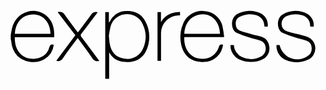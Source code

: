 <svg viewBox="0 0 128 128">
    <title>Express</title>
    <path
        d="M40.53 77.82V50.74H42V55a5.57 5.57 0 00.48-.6 7.28 7.28 0 016.64-4.12c3.35-.1 6.07 1.14 7.67 4.12a13.24 13.24 0 01.32 12.14c-1.49 3.34-5.17 5-9.11 4.39a7.37 7.37 0 01-5.88-3.88v10.77zM42 60.32c.13 1.32.18 2.26.33 3.18.58 3.62 2.72 5.77 6.08 6.16A6.91 6.91 0 0056 65.27a11.77 11.77 0 00-.26-9.68 6.77 6.77 0 00-7.13-3.94 6.59 6.59 0 00-5.89 4.87 33.4 33.4 0 00-.72 3.8zM88.41 64a7.92 7.92 0 01-7.74 7c-6.16.31-9.05-3.78-9.51-8.5a13.62 13.62 0 011.2-7.5 8.37 8.37 0 018.71-4.67 8 8 0 017.1 6.09 41.09 41.09 0 01.69 4.5H72.67c-.3 4.28 2 7.72 5.26 8.55 4.06 1 7.53-.76 8.79-4.62.28-.99.79-1.13 1.69-.85zm-15.74-4.45h14.47c-.09-4.56-2.93-7.86-6.78-7.91-4.36-.07-7.5 3.11-7.69 7.91zM91.39 64.1h1.42a5.69 5.69 0 003.34 4.9 8.73 8.73 0 007.58-.2 3.41 3.41 0 002-3.35 3.09 3.09 0 00-2.08-3.09c-1.56-.58-3.22-.9-4.81-1.41A35.25 35.25 0 0194 59.18c-2.56-1.25-2.72-6.12.18-7.66a10.21 10.21 0 019.76-.15 5.14 5.14 0 012.6 5.24h-1.22c0-.06-.11-.11-.11-.17-.15-3.89-3.41-5.09-6.91-4.75a9.17 9.17 0 00-3 .91 3 3 0 00-1.74 3 3 3 0 002 2.82c1.54.56 3.15.92 4.73 1.36 1.27.35 2.59.58 3.82 1a4.51 4.51 0 013.1 4.07 4.81 4.81 0 01-2.59 5c-3.34 1.89-8.84 1.39-11.29-1a6.67 6.67 0 01-1.94-4.75zM125.21 56.61h-1.33c0-.18-.07-.34-.09-.49a4.35 4.35 0 00-3.54-4.18 8.73 8.73 0 00-5.61.27 3.41 3.41 0 00-2.47 3.25 3.14 3.14 0 002.4 3.16c2 .62 4.05 1 6.08 1.56a17 17 0 011.94.59 5 5 0 01.27 9.31 11.13 11.13 0 01-9 .09 6.24 6.24 0 01-3.76-6.06h1.3a7.29 7.29 0 0011.1 4.64 3.57 3.57 0 001.92-3.34 3.09 3.09 0 00-2.11-3.07c-1.56-.58-3.22-.89-4.81-1.4a35.43 35.43 0 01-4.87-1.75c-2.5-1.23-2.7-6.06.15-7.6a10.07 10.07 0 019.92-.11 5.23 5.23 0 012.51 5.13zM38.1 70.51a2.29 2.29 0 01-2.84-1.08c-1.63-2.44-3.43-4.77-5.16-7.15l-.75-1c-2.06 2.76-4.12 5.41-6 8.16a2.2 2.2 0 01-2.7 1.06l7.73-10.37-7.19-9.37a2.39 2.39 0 012.85 1c1.67 2.44 3.52 4.77 5.36 7.24 1.85-2.45 3.68-4.79 5.39-7.21a2.15 2.15 0 012.68-1l-2.79 3.7c-1.25 1.65-2.48 3.31-3.78 4.92a1 1 0 000 1.49c2.39 3.17 4.76 6.35 7.2 9.61zM70.92 50.66v1.4a7.25 7.25 0 00-7.72 7.49v11h-1.43V50.74h1.4v4.06c1.73-2.96 4.4-4.06 7.75-4.14zM2.13 60c.21-1 .34-2.09.63-3.11 1.73-6.15 8.78-8.71 13.63-4.9 2.84 2.23 3.55 5.39 3.41 8.95h-16c-.26 6.36 4.33 10.2 10.2 8.24a6.09 6.09 0 003.87-4.31c.31-1 .81-1.17 1.76-.88a8.12 8.12 0 01-3.88 5.93 9.4 9.4 0 01-10.95-1.4 9.85 9.85 0 01-2.46-5.78c0-.34-.13-.68-.2-1q-.01-.89-.01-1.74zm1.69-.43h14.47c-.09-4.61-3-7.88-6.88-7.91-4.32-.06-7.41 3.14-7.6 7.89z"
    ></path>
</svg>

